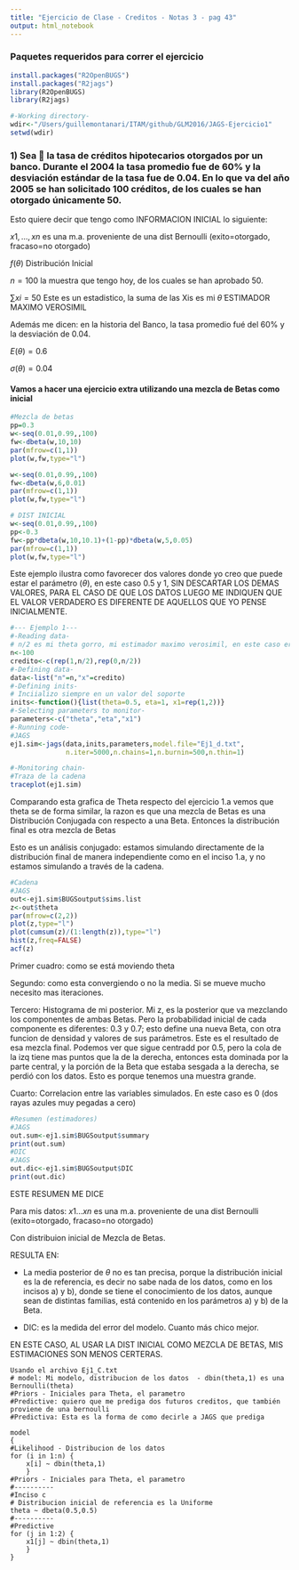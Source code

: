 ```yaml
---
title: "Ejercicio de Clase - Creditos - Notas 3 - pag 43"
output: html_notebook
---
```

### Paquetes requeridos para correr el ejercicio

```r
install.packages("R2OpenBUGS")
install.packages("R2jags")
library(R2OpenBUGS)
library(R2jags)

#-Working directory-
wdir<-"/Users/guillemontanari/ITAM/github/GLM2016/JAGS-Ejercicio1"
setwd(wdir)
```

### 1) Sea  la tasa de créditos hipotecarios otorgados por un banco. Durante el 2004 la tasa promedio fue de 60% y la desviación estándar de la tasa fue de 0.04. En lo que va del año 2005 se han solicitado 100 créditos, de los cuales se han otorgado únicamente 50.

Esto quiere decir que tengo como INFORMACION INICIAL lo siguiente:

  $x1,...,xn$ es una m.a.  proveniente de una dist Bernoulli (exito=otorgado, fracaso=no otorgado)
  
  $f(\theta)$   Distribución Inicial
  
  $n=100$ la muestra que tengo hoy, de los cuales se han aprobado 50.
  
  $\sum xi=50$ Este es un estadistico, la suma de las Xis es mi $\tilde\theta$ ESTIMADOR MAXIMO VEROSIMIL
  
  Además me dicen: en la historia del Banco, la tasa promedio fué del 60% y la desviación de 0.04.
  
  $E(\theta)= 0.6$
  
  $\sigma(\theta)= 0.04$
  
  
#### Vamos a hacer una ejercicio extra utilizando una mezcla de Betas como inicial

```r
#Mezcla de betas
pp=0.3
w<-seq(0.01,0.99,,100)
fw<-dbeta(w,10,10)
par(mfrow=c(1,1))
plot(w,fw,type="l")

w<-seq(0.01,0.99,,100)
fw<-dbeta(w,6,0.01)
par(mfrow=c(1,1))
plot(w,fw,type="l")

# DIST INICIAL
w<-seq(0.01,0.99,,100)
pp<-0.3
fw<-pp*dbeta(w,10,10.1)+(1-pp)*dbeta(w,5,0.05)
par(mfrow=c(1,1))
plot(w,fw,type="l")
```

 Este ejemplo ilustra como favorecer dos valores donde yo creo que puede estar el parámetro ($\theta$), en este caso 0.5 y 1, SIN DESCARTAR LOS DEMAS VALORES, PARA EL CASO DE QUE LOS DATOS LUEGO ME INDIQUEN QUE EL VALOR VERDADERO ES DIFERENTE DE AQUELLOS QUE YO PENSE INICIALMENTE.
 
 
```r
#--- Ejemplo 1---
#-Reading data-
# n/2 es mi theta gorro, mi estimador maximo verosimil, en este caso era la suma de las xi era 50
n<-100
credito<-c(rep(1,n/2),rep(0,n/2))
#-Defining data-
data<-list("n"=n,"x"=credito)
#-Defining inits-
# Inciializo siempre en un valor del soporte
inits<-function(){list(theta=0.5, eta=1, x1=rep(1,2))}
#-Selecting parameters to monitor-
parameters<-c("theta","eta","x1")
#-Running code-
#JAGS
ej1.sim<-jags(data,inits,parameters,model.file="Ej1_d.txt",
              n.iter=5000,n.chains=1,n.burnin=500,n.thin=1)
```
```r
#-Monitoring chain-
#Traza de la cadena
traceplot(ej1.sim)
```
Comparando esta grafica de Theta respecto del ejercicio 1.a vemos que theta se de forma similar, la razon es que una mezcla de Betas es una Distribución Conjugada con respecto a una Beta. Entonces la distribución final es otra mezcla de Betas

Esto es un análisis conjugado: estamos simulando directamente de la distribución final de manera independiente como en el inciso 1.a, y no estamos simulando a través de la cadena. 


```r
#Cadena
#JAGS
out<-ej1.sim$BUGSoutput$sims.list
z<-out$theta
par(mfrow=c(2,2))
plot(z,type="l")
plot(cumsum(z)/(1:length(z)),type="l")
hist(z,freq=FALSE)
acf(z)

```
Primer cuadro: como se está moviendo theta

Segundo: como esta convergiendo o no la media. Si se mueve mucho necesito mas iteraciones.

Tercero: Histograma de mi posterior. Mi z, es la posterior que va mezclando los componentes de ambas Betas. Pero la probabilidad inicial de cada componente es diferentes: 0.3 y 0.7; esto define una nueva Beta, con otra funcion de densidad y valores de sus parámetros. Este es el resultado de esa mezcla final. Podemos ver que sigue centradd por 0.5, pero la cola de la izq tiene mas puntos que la de la derecha, entonces esta dominada por la parte central, y la porción de la Beta que estaba sesgada a la derecha, se perdió con los datos. Esto es porque tenemos una muestra grande.

Cuarto: Correlacion entre las variables simulados. En este caso es 0 (dos rayas azules muy pegadas a cero)


```r
#Resumen (estimadores)
#JAGS
out.sum<-ej1.sim$BUGSoutput$summary
print(out.sum)
#DIC
#JAGS
out.dic<-ej1.sim$BUGSoutput$DIC
print(out.dic)
```

ESTE RESUMEN ME DICE

Para mis datos: 
 $x1...xn$ es una m.a.  proveniente de una dist Bernoulli (exito=otorgado, fracaso=no otorgado)
 
Con distribuion inicial de Mezcla de Betas.

 RESULTA EN:
 
- La media posterior de $\theta$ no es tan precisa, porque la distribución inicial es la de referencia, es decir no sabe nada de los datos, como en los incisos a) y b), donde se tiene el conocimiento de los datos, aunque sean de distintas familias, está contenido en los parámetros a) y b) de la Beta. 

- DIC:  es la medida del error del modelo. Cuanto más chico mejor.

EN ESTE CASO, AL USAR LA DIST INICIAL COMO MEZCLA DE BETAS, MIS ESTIMACIONES SON MENOS CERTERAS.

```
Usando el archivo Ej1_C.txt
# model: Mi modelo, distribucion de los datos  - dbin(theta,1) es una Bernoulli(theta)
#Priors - Iniciales para Theta, el parametro
#Predictive: quiero que me prediga dos futuros creditos, que también proviene de una bernoulli
#Predictiva: Esta es la forma de como decirle a JAGS que prediga

model
{
#Likelihood - Distribucion de los datos
for (i in 1:n) {
	x[i] ~ dbin(theta,1)
	}
#Priors - Iniciales para Theta, el parametro
#----------
#Inciso c
# Distribucion inicial de referencia es la Uniforme
theta ~ dbeta(0.5,0.5)
#----------
#Predictive
for (j in 1:2) {
	x1[j] ~ dbin(theta,1)
	}
}
```
